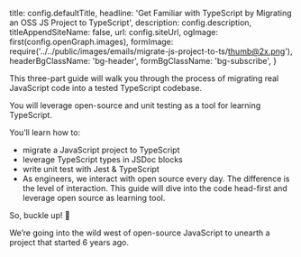 
  title: config.defaultTitle,
  headline:
    'Get Familiar with TypeScript by <span className="bg-gradient-to-l from-sky-50 to-orange-200 bg-clip-text text-transparent decoration-clone">Migrating an OSS JS Project to</span> TypeScript',
  description: config.description,
  titleAppendSiteName: false,
  url: config.siteUrl,
  ogImage: first(config.openGraph.images),
  formImage: require('../../public/images/emails/migrate-js-project-to-ts/thumb@2x.png'),
  headerBgClassName: 'bg-header',
  formBgClassName: 'bg-subscribe',
}


This three-part guide will walk you through the process of migrating real JavaScript code into a tested TypeScript codebase.

You will leverage open-source and unit testing as a tool for learning TypeScript.

<CheckList className="bg-gradient-to-b from-white/5 to-white/0 bg-opacity-5 backdrop-blur-sm lg:px-12 md:px-8 px-5 pb-5 md:pt-3 pt-2 lg:-mx-12 md:-mx-8 -mx-5 backdrop-brightness-150 sm:rounded-lg shadow-xl">

You’ll learn how to:

- migrate a JavaScript project to TypeScript
- leverage TypeScript types in JSDoc blocks
- write unit test with Jest & TypeScript
- As engineers, we interact with open source every day. The difference is the level of interaction. This guide will dive into the code head-first and leverage open source as learning tool.

</CheckList>

So, buckle up! 🤠

We’re going into the wild west of open-source JavaScript to unearth a project that started 6 years ago.
